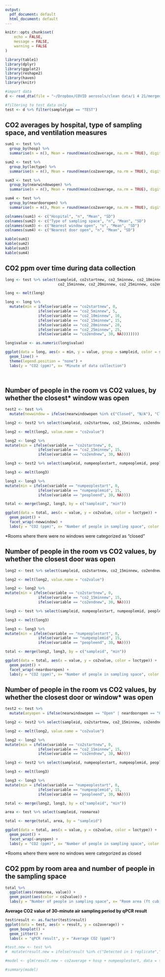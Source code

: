 ```yaml
---
output:
  pdf_document: default
  html_document: default
---
```


```r
knitr::opts_chunk$set(
	echo = FALSE,
	message = FALSE,
	warning = FALSE
)
```

```r
library(table1)
library(dplyr)
library(ggplot2)
library(reshape2)
library(haven)
library(knitr)
```

```r
#import data
d <- read_dta(file = "~/Dropbox/COVID aerosols/clean data/1 4 21/mergeddata_1421.dta")

#filtering to test data only
test <- d %>% filter(sampletype == "TEST")
```

## CO2 averages by hospital, type of sampling space, and ventilation measures
```r
sum1 <- test %>%
  group_by(hosp) %>%
  summarise(n = n(), Mean = round(mean(co2average, na.rm = TRUE), digits = 1), SD = round(sd(co2average, na.rm = TRUE), digits = 1))

sum2 <- test %>%
  group_by(loctype) %>%
  summarise(n = n(), Mean = round(mean(co2average, na.rm = TRUE), digits = 1), SD = round(sd(co2average, na.rm = TRUE), digits = 1))

sum3 <- test %>%
  group_by(nearwindowopen) %>%
  summarise(n = n(), Mean = round(mean(co2average, na.rm = TRUE), digits = 1), SD = round(sd(co2average, na.rm = TRUE), digits = 1))

sum4 <- test %>%
  group_by(neardooropen) %>%
  summarise(n = n(), Mean = round(mean(co2average, na.rm = TRUE), digits = 1), SD = round(sd(co2average, na.rm = TRUE), digits = 1))

colnames(sum1) <- c("Hospital", "n", "Mean", "SD")
colnames(sum2) <- c("Type of sampling space", "n", "Mean", "SD")
colnames(sum3) <- c("Nearest window open", "n", "Mean", "SD")
colnames(sum4) <- c("Nearest door open", "n", "Mean", "SD")

kable(sum1)
kable(sum2)
kable(sum3)
kable(sum4)

```

\newpage
## CO2 ppm over time during data collection 
```r
long <- test %>% select(sampleid, co2startnew, co2_5minnew, co2_10minnew,
                        co2_15minnew, co2_20minnew, co2_25minnew, co2endnew)

long <- melt(long)

long <- long %>%
  mutate(min = ifelse(variable == "co2startnew", 0, 
               ifelse(variable == "co2_5minnew", 5,
               ifelse(variable == "co2_10minnew", 10,
               ifelse(variable == "co2_15minnew", 15,
               ifelse(variable == "co2_20minnew", 20,
               ifelse(variable == "co2_25minnew", 25,
               ifelse(variable == "co2endnew", 30, NA))))))))

long$value <- as.numeric(long$value)

ggplot(data = long, aes(x = min, y = value, group = sampleid, color = sampleid)) +
  geom_line() + 
  theme(legend.position = "none") +
  labs(y = "CO2 (ppm)", x= "Minute of data collection")
  
         
```
\newpage  
  
## Number of people in the room vs CO2 values, by whether the closest* window was open  
```r
test2 <- test %>%
  mutate(newwindow = ifelse(nearwindowopen %in% c("Closed", "N/A"), "Closed", "Open"))

long2 <- test2 %>% select(sampleid, co2startnew, co2_15minnew, co2endnew)

long2 <- melt(long2, value.name = "co2value")

long2 <- long2 %>%
mutate(min = ifelse(variable == "co2startnew", 0, 
               ifelse(variable == "co2_15minnew", 15,
               ifelse(variable == "co2endnew", 30, NA))))

long3 <- test2 %>% select(sampleid, numpeoplestart, numpeoplemid, peopleend, newwindow, loctype)

long3 <- melt(long3)

long3 <- long3 %>%
mutate(min = ifelse(variable == "numpeoplestart", 0, 
               ifelse(variable == "numpeoplemid", 15,
               ifelse(variable == "peopleend", 30, NA))))

total <- merge(long2, long3, by = c("sampleid", "min"))

ggplot(data = total, aes(x = value, y = co2value, color = loctype)) + 
  geom_point() +
  facet_wrap(~newwindow) +
  labs(y = "CO2 (ppm)", x= "Number of people in sampling space", color = "Type of\nsampling space")
```
*Rooms where there were no windows were categorized as "closed"  

## Number of people in the room vs CO2 values, by whether the closest door was open
```r
long2 <- test %>% select(sampleid, co2startnew, co2_15minnew, co2endnew)

long2 <- melt(long2, value.name = "co2value")

long2 <- long2 %>%
mutate(min = ifelse(variable == "co2startnew", 0, 
               ifelse(variable == "co2_15minnew", 15,
               ifelse(variable == "co2endnew", 30, NA))))

long3 <- test %>% select(sampleid, numpeoplestart, numpeoplemid, peopleend, neardooropen, loctype)

long3 <- melt(long3)

long3 <- long3 %>%
mutate(min = ifelse(variable == "numpeoplestart", 0, 
               ifelse(variable == "numpeoplemid", 15,
               ifelse(variable == "peopleend", 30, NA))))

total <- merge(long2, long3, by = c("sampleid", "min"))

ggplot(data = total, aes(x = value, y = co2value, color = loctype)) + 
  geom_point() +
  facet_wrap(~neardooropen) +
  labs(y = "CO2 (ppm)", x= "Number of people in sampling space", color = "Type of\nsampling space")
```

## Number of people in the room vs CO2 values, by whether the closest door or window* was open  
```r
test2 <- test %>%
  mutate(anyopen = ifelse(nearwindowopen == "Open" | neardooropen == "Open", "Either Open", "Both Closed"))

long2 <- test2 %>% select(sampleid, co2startnew, co2_15minnew, co2endnew)

long2 <- melt(long2, value.name = "co2value")

long2 <- long2 %>%
mutate(min = ifelse(variable == "co2startnew", 0, 
               ifelse(variable == "co2_15minnew", 15,
               ifelse(variable == "co2endnew", 30, NA))))

long3 <- test2 %>% select(sampleid, numpeoplestart, numpeoplemid, peopleend, anyopen, loctype)

long3 <- melt(long3)

long3 <- long3 %>%
mutate(min = ifelse(variable == "numpeoplestart", 0, 
               ifelse(variable == "numpeoplemid", 15,
               ifelse(variable == "peopleend", 30, NA))))

total <- merge(long2, long3, by = c("sampleid", "min"))

area <- test %>% select(sampleid, roomarea)

total <- merge(total, area, by = "sampleid")

ggplot(data = total, aes(x = value, y = co2value, color = loctype)) + 
  geom_point() +
  facet_wrap(~anyopen) +
  labs(y = "CO2 (ppm)", x= "Number of people in sampling space", color = "Type of\nsampling space")
```
*Rooms where there were no windows were categorized as closed  
\newpage
  
## CO2 ppm by room area and number of people in the sampling space
```r
total %>%
  ggplot(aes(roomarea, value)) +
  geom_point(aes(color = co2value)) +
  labs(y = "Number of people in sampling space", x= "Room area (ft cub)", color = "CO2 (ppm)")
```
\newpage
**Average CO2 value of 30-minute air sampling period by qPCR result**  

```r
test$result <- as.factor(test$result)
ggplot(data = test, aes(x = result, y = co2average)) + 
  geom_boxplot() +
  geom_jitter() +
  labs(x = "qPCR result", y = "Average CO2 (ppm)")

#test.new <- test %>%
#  mutate(result.new = ifelse(result %in% c("Detected in 1 replicate","Detected"), #1, 0))

#model <- glm(result.new ~ co2average + hosp + numpeoplestart, data = test.new)

#summary(model)
```